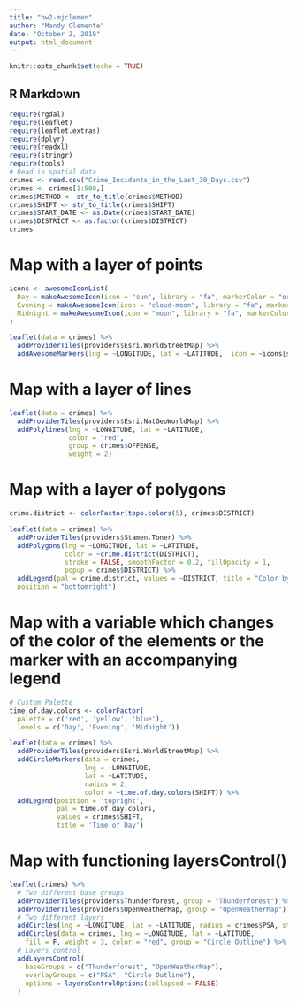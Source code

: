 ```yaml
---
title: "hw2-mjclemen"
author: "Mandy Clemente"
date: "October 2, 2019"
output: html_document
---
```


```r
knitr::opts_chunk$set(echo = TRUE)
```

## R Markdown

```r
require(rgdal)
require(leaflet)
require(leaflet.extras)
require(dplyr)
require(readxl)
require(stringr)
require(tools)
# Read in spatial data
crimes <- read.csv("Crime_Incidents_in_the_Last_30_Days.csv")
crimes <- crimes[1:500,]
crimes$METHOD <- str_to_title(crimes$METHOD)
crimes$SHIFT <- str_to_title(crimes$SHIFT)
crimes$START_DATE <- as.Date(crimes$START_DATE)
crimes$DISTRICT <- as.factor(crimes$DISTRICT)
crimes
```

# Map with a layer of points

```r
icons <- awesomeIconList(
  Day = makeAwesomeIcon(icon = "sun", library = "fa", markerColor = "orange"),
  Evening = makeAwesomeIcon(icon = "cloud-moon", library = "fa", markerColor = "purple"),
  Midnight = makeAwesomeIcon(icon = "moon", library = "fa", markerColor = "black")
)

leaflet(data = crimes) %>%
  addProviderTiles(providers$Esri.WorldStreetMap) %>%
  addAwesomeMarkers(lng = ~LONGITUDE, lat = ~LATITUDE,  icon = ~icons[str_trim(SHIFT)], popup = ~SHIFT)
```
# Map with a layer of lines
```r
leaflet(data = crimes) %>%
  addProviderTiles(providers$Esri.NatGeoWorldMap) %>%
  addPolylines(lng = ~LONGITUDE, lat = ~LATITUDE,
               color = "red",
               group = crimes$OFFENSE,
               weight = 2)
```
# Map with a layer of polygons
```r
crime.district <- colorFactor(topo.colors(5), crimes$DISTRICT)

leaflet(data = crimes) %>%
  addProviderTiles(providers$Stamen.Toner) %>%
  addPolygons(lng = ~LONGITUDE, lat = ~LATITUDE,
              color = ~crime.district(DISTRICT),
              stroke = FALSE, smoothFactor = 0.2, fillOpacity = 1,
              popup = crimes$DISTRICT) %>%
  addLegend(pal = crime.district, values = ~DISTRICT, title = "Color by District:",
  position = "bottomright")
```
# Map with a variable which changes of the color of the elements or the marker with an accompanying legend
```r

# Custom Palette
time.of.day.colors <- colorFactor(
  palette = c('red', 'yellow', 'blue'),
  levels = c('Day', 'Evening', 'Midnight'))

leaflet(data = crimes) %>%
  addProviderTiles(providers$Esri.WorldStreetMap) %>%
  addCircleMarkers(data = crimes,
                   lng = ~LONGITUDE,
                   lat = ~LATITUDE,
                   radius = 2,
                   color = ~time.of.day.colors(SHIFT)) %>%
  addLegend(position = 'topright',
            pal = time.of.day.colors,
            values = crimes$SHIFT,
            title = 'Time of Day')
```
# Map with functioning layersControl()
```r
leaflet(crimes) %>%
  # Two different base groups
  addProviderTiles(providers$Thunderforest, group = "Thunderforest") %>%
  addProviderTiles(providers$OpenWeatherMap, group = "OpenWeatherMap") %>%
  # Two different layers
  addCircles(lng = ~LONGITUDE, lat = ~LATITUDE, radius = crimes$PSA, stroke = F, group = "PSA", popup = ~PSA) %>%
  addCircles(data = crimes, lng = ~LONGITUDE, lat = ~LATITUDE,
    fill = F, weight = 3, color = "red", group = "Circle Outline") %>%
  # Layers control
  addLayersControl(
    baseGroups = c("Thunderforest", "OpenWeatherMap"),
    overlayGroups = c("PSA", "Circle Outline"),
    options = layersControlOptions(collapsed = FALSE)
  )
```

